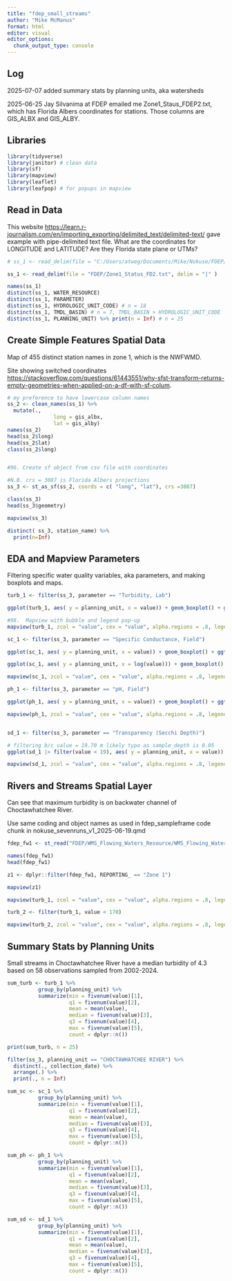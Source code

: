 ```yaml
---
title: "fdep_small_streams"
author: "Mike McManus"
format: html
editor: visual
editor_options: 
  chunk_output_type: console
---
```


## Log

2025-07-07 added summary stats by planning units, aka watersheds

2025-06-25 Jay Silvanima at FDEP emailed me Zone1_Staus_FDEP2.txt, which has Florida Albers coordinates for stations. Those columns are GIS_ALBX and GIS_ALBY.

## Libraries

```r
library(tidyverse)
library(janitor) # clean data
library(sf)
library(mapview)
library(leaflet)
library(leafpop) # for popups in mapview
```

## Read in Data

This website <https://learn.r-journalism.com/en/importing_exporting/delimited_text/delimited-text/> gave example with pipe-delimited text file. What are the coordinates for LONGITUDE and LATITUDE? Are they Florida state plane or UTMs?

```r
# ss_1 <- read_delim(file = "C:/Users/atweg/Documents/Mike/Nokuse/FDEP/Zone1_Status_FD2.txt", delim = "|" )

ss_1 <- read_delim(file = "FDEP/Zone1_Status_FD2.txt", delim = "|" )

names(ss_1)
distinct(ss_1, WATER_RESOURCE)
distinct(ss_1, PARAMETER)
distinct(ss_1, HYDROLOGIC_UNIT_CODE) # n = 18
distinct(ss_1, TMDL_BASIN) # n = 7, TMDL_BASIN > HYDROLOGIC_UNIT_CODE
distinct(ss_1, PLANNING_UNIT) %>% print(n = Inf) # n = 25


```

## Create Simple Features Spatial Data

Map of 455 distinct station names in zone 1, which is the NWFWMD.

Site showing switched coordinates <https://stackoverflow.com/questions/61443551/why-sfst-transform-returns-empty-geometries-when-applied-on-a-df-with-sf-colum>.

```r
# my preference to have lowercase column names
ss_2 <- clean_names(ss_1) %>% 
  mutate(.,
               long = gis_albx,
               lat = gis_alby)
names(ss_2)
head(ss_2$long)
head(ss_2$lat)
class(ss_2$long)


#96. Create sf object from csv file with coordinates

#N.B. crs = 3087 is Florida Albers projections
ss_3 <- st_as_sf(ss_2, coords = c( "long", "lat"), crs =3087) 

class(ss_3)
head(ss_3$geometry)

mapview(ss_3)

distinct( ss_3, station_name) %>% 
  print(n=Inf)
```

## EDA and Mapview Parameters

Filtering specific water quality variables, aka parameters, and making boxplots and maps.

```r

turb_1 <- filter(ss_3, parameter == "Turbidity, Lab")

ggplot(turb_1, aes( y = planning_unit, x = value)) + geom_boxplot() + ggtitle("Turbidity")

#98.  Mapview with bubble and legend pop-up
mapview(turb_1, zcol = "value", cex = "value", alpha.regions = .8, legend = TRUE, popup = popupTable(turb_1, zcol = c("value", "station_name", "waterbody_name", "planning_unit")))

sc_1 <- filter(ss_3, parameter == "Specific Conductance, Field")

ggplot(sc_1, aes( y = planning_unit, x = value)) + geom_boxplot() + ggtitle("Specific Conductivity")

ggplot(sc_1, aes( y = planning_unit, x = log(value))) + geom_boxplot() + ggtitle("Specific Conductivity")

mapview(sc_1, zcol = "value", cex = "value", alpha.regions = .8, legend = TRUE, popup = popupTable(sc_1, zcol = c("value", "station_name", "waterbody_name", "planning_unit")))

ph_1 <- filter(ss_3, parameter == "pH, Field")

ggplot(ph_1, aes( y = planning_unit, x = value)) + geom_boxplot() + ggtitle("pH")

mapview(ph_1, zcol = "value", cex = "value", alpha.regions = .8, legend = TRUE, popup = popupTable(ph_1, zcol = c("value", "station_name", "waterbody_name", "planning_unit")))


sd_1 <- filter(ss_3, parameter == "Transparency (Secchi Depth)")

# filtering b/c value = 19.70 m likely typo as sample_depth is 0.05
ggplot(sd_1 |> filter(value < 19), aes( y = planning_unit, x = value)) + geom_boxplot() + ggtitle("Secchi Depth")

mapview(sd_1, zcol = "value", cex = "value", alpha.regions = .8, legend = TRUE, popup = popupTable(sd_1, zcol = c("value", "station_name", "waterbody_name", "planning_unit")))


```

## Rivers and Streams Spatial Layer

Can see that maximum turbidity is on backwater channel of Choctawhatchee River.

Use same coding and object names as used in fdep_sampleframe code chunk in nokuse_sevenruns_v1_2025-06-19.qmd

```r

fdep_fw1 <- st_read("FDEP/WMS_Flowing_Waters_Resource/WMS_Flowing_Waters_Resource.shp")

names(fdep_fw1)
head(fdep_fw1)

z1 <- dplyr::filter(fdep_fw1, REPORTING_ == "Zone 1")

mapview(z1)

mapview(turb_1, zcol = "value", cex = "value", alpha.regions = .8, legend = TRUE, popup = popupTable(turb_1, zcol = c("value", "station_name", "waterbody_name", "planning_unit"))) + mapview(z1)

turb_2 <- filter(turb_1, value < 170)

mapview(turb_2, zcol = "value", cex = "value", alpha.regions = .8, legend = TRUE, popup = popupTable(turb_1, zcol = c("value", "station_name", "waterbody_name", "planning_unit"))) + mapview(z1)

```

## Summary Stats by Planning Units

Small streams in Choctawhatchee River have a median turbidity of 4.3 based on 58 observations sampled from 2002-2024.

```r
sum_turb <- turb_1 %>%
          group_by(planning_unit) %>%
          summarize(min = fivenum(value)[1],
                    q1 = fivenum(value)[2],
                    mean = mean(value),
                    median = fivenum(value)[3],
                    q3 = fivenum(value)[4],
                    max = fivenum(value)[5],
                    count = dplyr::n())

print(sum_turb, n = 25)

filter(ss_3, planning_unit == "CHOCTAWHATCHEE RIVER") %>% 
  distinct(., collection_date) %>% 
  arrange(.) %>% 
  print(., n = Inf)

sum_sc <- sc_1 %>%
          group_by(planning_unit) %>%
          summarize(min = fivenum(value)[1],
                    q1 = fivenum(value)[2],
                    mean = mean(value),
                    median = fivenum(value)[3],
                    q3 = fivenum(value)[4],
                    max = fivenum(value)[5],
                    count = dplyr::n())

sum_ph <- ph_1 %>%
          group_by(planning_unit) %>%
          summarize(min = fivenum(value)[1],
                    q1 = fivenum(value)[2],
                    mean = mean(value),
                    median = fivenum(value)[3],
                    q3 = fivenum(value)[4],
                    max = fivenum(value)[5],
                    count = dplyr::n())

sum_sd <- sd_1 %>%
          group_by(planning_unit) %>%
          summarize(min = fivenum(value)[1],
                    q1 = fivenum(value)[2],
                    mean = mean(value),
                    median = fivenum(value)[3],
                    q3 = fivenum(value)[4],
                    max = fivenum(value)[5],
                    count = dplyr::n())
```

